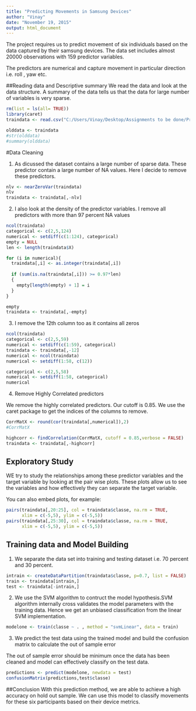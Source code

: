 ```yaml
---
title: "Predicting Movements in Samsung Devices"
author: "Vinay"
date: "November 19, 2015"
output: html_document
---
```


The project requires us to predict movement of six individuals based on the data captured by their samsung devices. The data set includes almost 20000 observations with 159 predictor variables.

The predictors are numerical and capture movement in particular direction i.e. roll , yaw etc.

##Reading data and Descriptive summary
We read the data and look at the data structure. A summary of the data tells us that the data for large number of variables is very sparse.


```r
rm(list = ls(all= TRUE))
library(caret)
traindata <- read.csv("C:/Users/Vinay/Desktop/Assignments to be done/Practical Machine learning/pml-training.csv", sep = ",", header = TRUE)

olddata <- traindata
#str(olddata)
#summary(olddata)
```


#Data Cleaning

1. As dicussed the dataset contains a large number of sparse data. These predictor contain a large number of NA values. Here I decide to remove these predictors.

```r
nlv <- nearZeroVar(traindata)
nlv
traindata <- traindata[,-nlv]
```

2. I also look at the density of the predictor variables. I remove all predictors with more than 97 percent NA values

```r
ncol(traindata)
categorical <- c(2,5,124)
numerical <- setdiff(c(1:124), categorical)
empty = NULL
len <- length(traindata$X)

for (i in numerical){
  traindata[,i] <- as.integer(traindata[,i])
  
  if (sum(is.na(traindata[,i])) >= 0.97*len)
  {
    empty[length(empty) + 1] = i
  }
}

empty
traindata <- traindata[,-empty]
```

3. I remove the 12th column too as it contains all zeros

```r
ncol(traindata)
categorical <- c(2,5,59)
numerical <- setdiff(c(1:59), categorical)
traindata <- traindata[,-12]
numerical <- ncol(traindata)
numerical <- setdiff(1:58, c(12))

categorical <- c(2,5,58)
numerical <- setdiff(1:58, categorical)
numerical
```

4. Remove Highly Correlated predictors

We remove the highly correlated predictors. Our cutoff is 0.85. We use the caret package to get the indices of the columns to remove.

```r
CorrMatX <- round(cor(traindata[,numerical]),2)
#CorrMatX

highcorr <- findCorrelation(CorrMatX, cutoff = 0.85,verbose = FALSE)
traindata <- traindata[,-highcorr]
```

## Exploratory Study
WE try to study the relationships among these predictor variables and the target variable by looking at the pair wise plots. These plots allow us to see the variables and how effectively they can separate the target variable.


You can also embed plots, for example:

```r
pairs(traindata[,20:25], col = traindata$classe, na.rm = TRUE,
      xlim = c(-5,5), ylim = c(-5,5))
pairs(traindata[,25:30], col = traindata$classe, na.rm = TRUE,
      xlim = c(-5,5), ylim = c(-5,5))
```

## Training data and Model Building

1. We separate the data set  into training and testing dataset i.e. 70 percent and 30 percent.

```r
intrain <- createDataPartition(traindata$classe, p=0.7, list = FALSE)
train <- traindata[intrain,]
test <- traindata[-intrain,]
```

2. We use the SVM algorithm to contruct the model hypothesis.SVM algorithm internally cross validates the model parameters with the training data. Hence we get an unbiased classification from the linear SVM implementation.

```r
modelone <- train(classe ~ . , method = "svmLinear", data = train)
```

3. We predict the test data using the trained model and build the confusion matrix to calculate the out of sample error

The out of sample error should be minimum once the data has been cleaned and model can effectively classify on the test data. 

```r
predictions <- predict(modelone, newdata = test)
confusionMatrix(predictions,test$classe)
```

##Conclusion
With this prediction method, we are able to achieve a high accuracy on hold out sample. We can use this model to classify movements for these six participants based on their device metrics.

